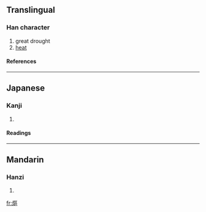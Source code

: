 ==Translingual==
===Han character===
{{Han char|rn=86|rad=火|as=11|sn=15|four=9181<sub>6</sub>|canj=火尸口口 (FSRR)}}
# great drought
# [[heat]]
====References====
{{Han ref|kx=0681.040|dkj=19356|dj=1092.210|hdz=32228.080|uh=71B0|ud=29104|bh=E665|bd=58981}}

----
==Japanese==
===Kanji===
{{ja-kanji|grade=|rs=火11}}
# {{defn|Japanese}} 
====Readings====
{{ja-readings|on=[[おう]] (ō), [[う]] (u)|kun=[[まるやき]] (maruyaki)}}

----
==Mandarin==
===Hanzi===
{{cmn-hanzi|pin=[[ōu]] ([[ou1]])|wg=ou<sup>1</sup>}}
# {{defn|Mandarin}}

[[fr:熰]]